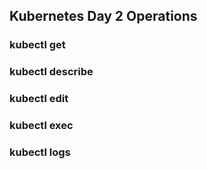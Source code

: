 ## Kubernetes Day 2 Operations

### kubectl get

### kubectl describe

### kubectl edit

### kubectl exec

### kubectl logs
